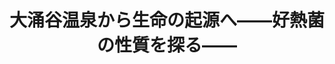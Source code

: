 ﻿---
title: "大涌谷温泉から生命の起源へ――好熱菌の性質を探る――"
category: "生命理工学院"
vol: 4
interviewee: "大島 泰郎 "
url: ""
tags: ["生命","熱","菌"]
pdf: "4-1.pdf"
career: ""
preface: ""
---
